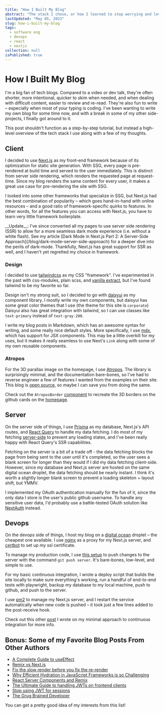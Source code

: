 ```yaml
---
title: "How I Built My Blog"
abstract: "The stack I chose, or how I learned to stop worrying and love Next.js"
lastUpdated: "May 05, 2023"
slug: how-i-built-my-blog
tags:
  - software eng
  - devops
  - react
  - nextjs
collection: null
isPublished: true
---
```


# How I Built My Blog

I'm a big fan of tech blogs. Compared to a video or dev talk, they're often shorter, more
intentional, quicker to skim when needed, and when dealing with difficult content, easier to review
and re-read. They're also fun to write – especially when most of your typing is coding. I've been
wanting to write my own blog for some time now, and with a break in some of my other side-projects,
I finally got around to it.

This post shouldn't function as a step-by-step tutorial, but instead a high-level overview of the
tech stack I use along with a few of my thoughts.

## Client

I decided to use [Next.js](https://nextjs.org/) as my front-end framework because of its
optimization for static site generation. With SSG, every page is pre-rendered at build time and
served to the user immediately. This is distinct from server side rendering, which renders the
requested page at request-time. Since my blog renders the same content for every user, it makes a
great use case for pre-rendering the site with SSG.

I looked into some other frameworks that specialize in SSG, but Next.js had the best combination of
popularity – which goes hand-in-hand with online resources – and a good ratio of framework-specific
quirks to features. In other words, for all the features you can access with Next.js, you have to
learn very little framework boilerplate.

<Info>
  __Update__: I've since converted all my pages to use server side rendering (SSR) to allow for a
  more seamless dark mode experience (i.e. without a white flash). See my article [Dark Mode in
  Next.js Part 2: A Server-Side Approach](/blog/dark-mode-server-side-approach) for a deeper dive
  into the perils of dark-mode. Thankfully, Next.js has great support for SSR as well, and I haven't
  yet regretted my choice in framework.
</Info>

### Design

I decided to use [tailwindcss](https://tailwindcss.com/) as my CSS "framework". I've experimented in
the past with css-modules, plain scss, and [vanilla extract](https://vanilla-extract.style/), but
I've found tailwind to be my favorite so far.

Design isn't my strong suit, so I decided to go with [daisyui](https://daisyui.com/) as my component
library. I mostly write my own components, but daisyui has some great color themes that I use (the
theme for this site is `corporate`) Daisyui also has great integration with tailwind, so I can use
classes like `text-primary` instead of `text-gray-200`.

I write my blog posts in Markdown, which has an awesome syntax for writing, and some really nice
default styles. More specifically, I use [mdx](https://mdxjs.com/), which has support for JSX
components. This may be a little overkill for my uses, but it makes it really seamless to use Next's
`Link` along with some of my own reusable components.

### Atropos

For the 3D parallax image on the homepage, I use [Atropos](https://atroposjs.com/). The library is
surprisingly minimal, and the documentation bare-bones, so I've had to reverse engineer a few of
features I wanted from the examples on their site. This blog is
[open source](https://github.com/elanmed/personal-site), so maybe I can save you from doing the
same.

Check out the `AtroposBorder`
[component](https://github.com/elanmed/personal-site/blob/master/src/components/reusable/atropos/AtroposBorder.tsx)
to recreate the 3D borders on the github cards on the [homepage](/).

## Server

On the server side of things, I use [Prisma](https://www.prisma.io/) as my database, Next.js's API
routes, and [React Query](https://tanstack.com/query/v3/) to handle my data fetching. I do most of
my fetching [server-side](https://tanstack.com/query/v3/docs/react/guides/ssr) to prevent any
loading states, and I've been really happy with React Query's SSR capabilities.

Fetching on the server is a bit of a trade off - the data fetching blocks the page from being sent
to the user until it's completed, so the user sees a blank screen for longer than they would if I
did my data fetching client-side. However, since my database and Next.js server are hosted on the
same digital ocean droplet, the data fetching should be nearly instant. I think it's worth a
slightly longer blank screen to prevent a loading skeleton + layout shift, but YMMV.

I implemented my OAuth authentication manually for the fun of it, since the only data I store is the
user's public github username. To handle any sensitive user data, I'd probably use a battle-tested
OAuth solution like [NextAuth](https://next-auth.js.org/) instead.

## Devops

On the devops side of things, I host my blog on a [digital ocean](https://www.digitalocean.com/)
droplet – the cheapest one available. I use [nginx](https://www.nginx.com/) as a proxy for my
Next.js server, and [certbot](https://certbot.eff.org/) to set up my ssl certificate.

To manage my production code, I use [this setup](https://toroid.org/git-website-howto) to push
changes to the server with the command `git push server`. It's bare-bones, low-level, and simple to
use.

For my basic continuous integration, I wrote a deploy script that builds the site locally to make
sure everything's working, run a handful of end-to-end tests with playwright, backup my database to
my local machine, push to github, and push to the server.

I use [pm2](https://pm2.keymetrics.io/) to manage my Next.js server, and I restart the service
automatically when new code is pushed – it took just a few lines added to the post-receive hook.

Check out this other [post](/blog/third-party-narration-rarely-works) I wrote on my minimal approach
to continuous integration for more info.

## Bonus: Some of my Favorite Blog Posts From Other Authors

- [A Complete Guide to useEffect](https://overreacted.io/a-complete-guide-to-useeffect/)
- [Remix vs Next.js](https://remix.run/blog/remix-vs-next)
- [Fix the slow render before you fix the re-render](https://kentcdodds.com/blog/fix-the-slow-render-before-you-fix-the-re-render)
- [Why Efficient Hydration in JavaScript Frameworks is so Challenging](https://dev.to/this-is-learning/why-efficient-hydration-in-javascript-frameworks-is-so-challenging-1ca3)
- [React Server Components and Remix](https://remix.run/blog/react-server-components)
- [The Ultimate Guide to handling JWTs on frontend clients](https://hasura.io/blog/best-practices-of-using-jwt-with-graphql)
- [Stop using JWT for sessions](http://cryto.net/~joepie91/blog/2016/06/13/stop-using-jwt-for-sessions/)
- [The Grug Brained Developer](https://grugbrain.dev/)

You can get a pretty good idea of my interests from this list!
